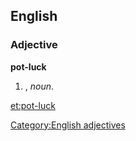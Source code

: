 ==English==

===Adjective===
'''pot-luck'''

# {{form of|Attributive form|[[pot luck]]|nodot=1}}, ''noun''.


[[Category:English adjectives]]

[[et:pot-luck]]